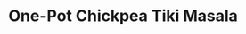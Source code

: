 <!-- Type: Entree -->
<!-- Cook: Jonathan D. -->

# One-Pot Chickpea Tiki Masala

\begin{recipe}{One-Pot Chickpea Tiki Masala}{4}{40 minute}

\freeform This recipe is one of my go to when I want Idian food pretty quickly. It's very easy to make espicially if using canned beans and tomatoes. Original recipe from https://www.makingthymeforhealth.com/one-pot-chickpea-tiki-masala/

\ingredient[2]{Tbsp}{extra virgin olive oil}
\ingredient[1]{medium}{onion, diced}
\ingredient[1]{tsp}{sea salt}
\ingredient[2]{}{jalepeños, cored and finely chopped}
\ingredient[4]{in}{fresh ginger, minced (approx. 4 Tbsp}
\ingredient[6]{}{garlic cloves, minced, approx 3 Tbsp}
\ingredient[1]{tsp}{garam masala}
\ingredient[1]{tsp}{ground cumin}
\ingredient[1]{tsp}{curry powder}
\ingredient[fr 12]{tsp}{smoked paprika}
\ingredient[3]{Tbps}{tomato paste}
\ingredient[2]{}{(15-oz) cans diced fire roasted tomatoes}
\ingredient[1]{c}{vegetable broth}
\ingredient[1]{}{(15-oz) can chickpeas, drained and rinsed}
\ingredient[1]{c}{unsweetened cocounut milk}
\ingredient[4]{c}{cooked brown rice or naan for serving}

Instructions:
In a large pot, warm the oil over medium heat. Add the onion and the salt, stir and cook for 3 minutes. Add the jalapeño, ginger, and garlic then cook for 2 minutes. Lastly, add the spices (garam masala, cumin, curry, paprika, cayenne) and the tomato paste then stir together and cook for 2 more minutes.

Pour the cans of diced tomatoes with their juices and 1 cup vegetable broth into the pot. Bring to a boil and cook for 10 minutes, stirring intermittently.

Reduce heat to a simmer then stir in the coconut milk and chickpeas. Cook until heated through. Serve warm with brown basmati rice, fresh cilantro, plain yogurt and naan. Leftovers can be stored in an airtight container in the refrigerator for up to 3 days.

\freeform I've tried making this recipe in a hot pot with mixed results. I think it still works better on the stove. Even still, the recipe is very easy to make despite the long list of ingredients.

\end{recipe}
